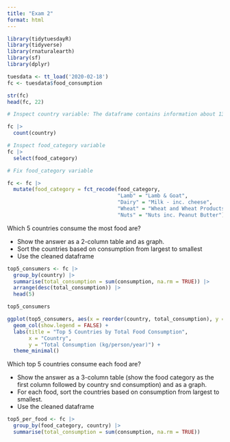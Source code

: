 ```yaml
---
title: "Exam 2"
format: html
---
```


```r
library(tidytuesdayR)
library(tidyverse)
library(rnaturalearth)
library(sf)
library(dplyr)

tuesdata <- tt_load('2020-02-18')
fc <- tuesdata$food_consumption

str(fc)
head(fc, 22)
```
```r
# Inspect country variable: The dataframe contains information about 130 countries

fc |>
  count(country)

# Inspect food_category variable 
fc |>
  select(food_category)

# Fix food_category variable 

fc <- fc |>
  mutate(food_category = fct_recode(food_category,
                                    "Lamb" = "Lamb & Goat",
                                    "Dairy" = "Milk - inc. cheese",
                                    "Wheat" = "Wheat and Wheat Products",
                                    "Nuts" = "Nuts inc. Peanut Butter"))

```
::: {.callout-note title="Research Question 1"}

Which 5 countries consume the most food are?

 - Show the answer as a 2-column table and as graph.
 - Sort the countries based on consumption from largest to smallest 
 - Use the cleaned dataframe
 
:::

```r
top5_consumers <- fc |>
  group_by(country) |>
  summarise(total_consumption = sum(consumption, na.rm = TRUE)) |>
  arrange(desc(total_consumption)) |>
  head(5)

top5_consumers
```
```r
ggplot(top5_consumers, aes(x = reorder(country, total_consumption), y = total_consumption, fill = country)) +
  geom_col(show.legend = FALSE) +
  labs(title = "Top 5 Countries by Total Food Consumption",
       x = "Country",
       y = "Total Consumption (kg/person/year)") +
  theme_minimal()
```
::: {.callout-note title="Research Question 2"}

Which top 5 countries consume each food are?

  - Show the answer as a 3-column table (show the food category as the first column followed by country snd consumption) and as a graph.
  - For each food, sort the countries based on consumption from largest to smallest.
  - Use the cleaned dataframe
 
:::

```r
top5_per_food <- fc |>
  group_by(food_category, country) |>
  summarise(total_consumption = sum(consumption, na.rm = TRUE))
```


